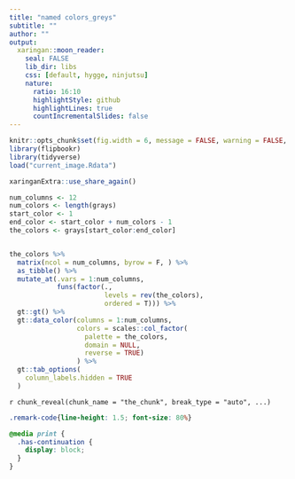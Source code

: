 ```yaml
---
title: "named colors_greys"
subtitle: ""
author: ""
output:
  xaringan::moon_reader:
    seal: FALSE
    lib_dir: libs
    css: [default, hygge, ninjutsu]
    nature:
      ratio: 16:10
      highlightStyle: github
      highlightLines: true
      countIncrementalSlides: false
---
```




```r
knitr::opts_chunk$set(fig.width = 6, message = FALSE, warning = FALSE, comment = "", cache = F)
library(flipbookr)
library(tidyverse)
load("current_image.Rdata")
```


```r
xaringanExtra::use_share_again()
```


```r
num_columns <- 12
num_colors <- length(grays)
start_color <- 1
end_color <- start_color + num_colors - 1
the_colors <- grays[start_color:end_color]


the_colors %>% 
  matrix(ncol = num_columns, byrow = F, ) %>% 
  as_tibble() %>% 
  mutate_at(.vars = 1:num_columns, 
            funs(factor(., 
                        levels = rev(the_colors), 
                        ordered = T))) %>% 
  gt::gt() %>% 
  gt::data_color(columns = 1:num_columns,
                 colors = scales::col_factor(
                   palette = the_colors,
                   domain = NULL,
                   reverse = TRUE)
                 ) %>%
  gt::tab_options(
    column_labels.hidden = TRUE
  )
```

`r chunk_reveal(chunk_name = "the_chunk", break_type = "auto", ...)`



```css
.remark-code{line-height: 1.5; font-size: 80%}

@media print {
  .has-continuation {
    display: block;
  }
}
```

